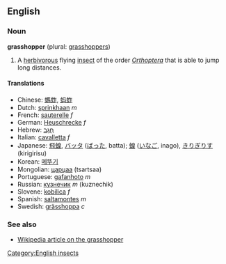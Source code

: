==English==
===Noun===
'''grasshopper''' (plural: [[grasshoppers]])

#A [[herbivorous]] flying [[insect]] of the order ''[[Orthoptera]]'' that is able to jump long distances.

====Translations====
*Chinese: [[螞蚱]], [[蚂蚱]]
*Dutch: [[sprinkhaan]] ''m''
*French: [[sauterelle]] ''f''
*German: [[Heuschrecke]] ''f''
*Hebrew: [[חגב|חָגָב]]
*Italian: [[cavalletta]] ''f''
*Japanese: [[飛蝗]], [[バッタ]] ([[ばった]], batta); [[蝗]] ([[いなご]], inago), [[きりぎりす]] (kirigirisu)
*Korean: [[메뚜기]]
*Mongolian: [[царцаа]] (tsartsaa)
*Portuguese: [[gafanhoto]] ''m''
*Russian: [[кузнечик]] ''m'' (kuznechik)
*Slovene: [[kobilica]] ''f''
*Spanish: [[saltamontes]] ''m''
*Swedish: [[grässhoppa]] ''c''

===See also===
*[[w:Grasshopper|Wikipedia article on the grasshopper]]

[[Category:English insects]]